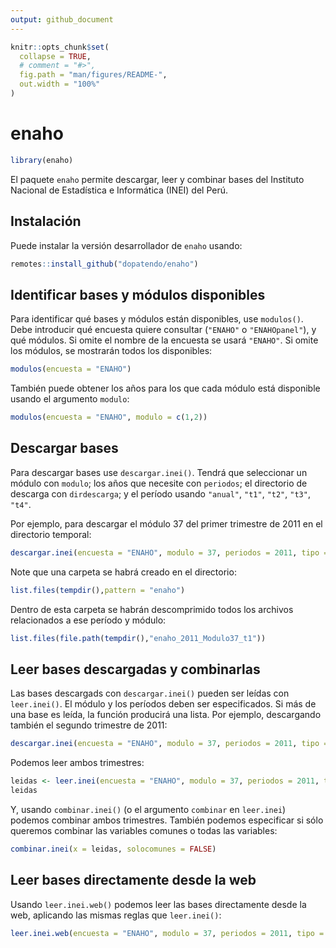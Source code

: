 ```yaml
---
output: github_document
---
```


<!-- README.md is generated from README.Rmd. Please edit that file -->



```r
knitr::opts_chunk$set(
  collapse = TRUE,
  # comment = "#>",
  fig.path = "man/figures/README-",
  out.width = "100%"
)
```

# enaho

```r
library(enaho)

```

El paquete `enaho` permite descargar, leer y combinar bases del Instituto Nacional de Estadística e Informática (INEI) del Perú.



## Instalación

Puede instalar la versión desarrollador de `enaho` usando:

``` r
remotes::install_github("dopatendo/enaho")
```

## Identificar bases y módulos disponibles

Para identificar qué bases y módulos están disponibles, use `modulos()`. 
Debe introducir qué encuesta quiere consultar (`"ENAHO"` o `"ENAHOpanel"`), y qué módulos. 
Si omite el nombre de la encuesta se usará `"ENAHO"`.
Si omite los módulos, se mostrarán todos los disponibles:


```r
modulos(encuesta = "ENAHO")
```

También puede obtener los años para los que cada módulo está disponible usando el argumento
`modulo`:


```r
modulos(encuesta = "ENAHO", modulo = c(1,2))
```

## Descargar bases

Para descargar bases use `descargar.inei()`. Tendrá que seleccionar un módulo con `modulo`;
los años que necesite con `periodos`; el directorio de descarga con `dirdescarga`; y el período usando 
`"anual"`, `"t1"`, `"t2"`, `"t3"`, `"t4"`.

Por ejemplo, para descargar el módulo 37 del primer trimestre de 2011 en el directorio temporal:

```r
descargar.inei(encuesta = "ENAHO", modulo = 37, periodos = 2011, tipo = "t1", dirdescarga = tempdir())
```

Note que una carpeta se habrá creado en el directorio:
```r
list.files(tempdir(),pattern = "enaho")
```

Dentro de esta carpeta se habrán descomprimido todos los archivos relacionados a ese período y módulo:
```r
list.files(file.path(tempdir(),"enaho_2011_Modulo37_t1"))
```

## Leer bases descargadas y combinarlas

Las bases descargads con `descargar.inei()` pueden ser leídas con `leer.inei()`. El módulo y los períodos deben ser especificados. Si más de una base es leída, la función producirá una lista. Por ejemplo, descargando también el segundo trimestre de 2011:

```r
descargar.inei(encuesta = "ENAHO", modulo = 37, periodos = 2011, tipo = "t2", dirdescarga = tempdir())
```

Podemos leer ambos trimestres:
```r
leidas <- leer.inei(encuesta = "ENAHO", modulo = 37, periodos = 2011, tipo = c("t1","t2"), directorio = tempdir())
leidas
```

Y, usando `combinar.inei()` (o el argumento `combinar` en `leer.inei`) podemos combinar ambos trimestres. También podemos especificar si sólo queremos combinar las variables comunes o todas las variables:
```r
combinar.inei(x = leidas, solocomunes = FALSE)
```

## Leer bases directamente desde la web

Usando `leer.inei.web()` podemos leer las bases directamente desde la web, aplicando las mismas reglas que `leer.inei()`:
```r
leer.inei.web(encuesta = "ENAHO", modulo = 37, periodos = 2011, tipo = c("t1"))
```


